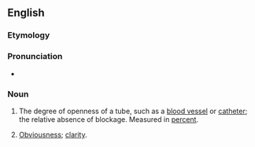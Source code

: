==English==

===Etymology===
{{suffix|en|patent|cy}}

===Pronunciation===
* {{IPA|en|/ˈpeɪtənsi/}}

===Noun===
{{en-noun}}

# {{lb|en|medicine}} The degree of openness of a tube, such as a [[blood vessel]] or [[catheter]]; the relative absence of blockage. Measured in [[percent]].
# {{lb|en|uncountable}} [[obviousness|Obviousness]]; [[clarity]].